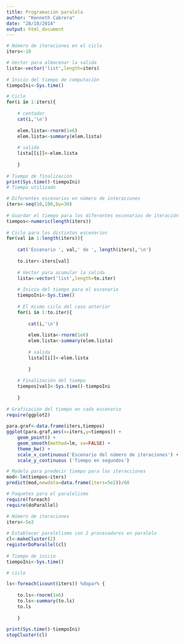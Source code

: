 ```yaml
---
title: Programación paralela
author: "Kenneth Cabrera"
date: "28/10/2014"
output: html_document
---
```


```r
# Número de iteraciones en el ciclo
iters<-10

# Vector para almacenar la salida
lista<-vector('list',length=iters)
 
# Inicio del tiempo de computación
tiempoIni<-Sys.time()

# Ciclo
for(i in 1:iters){
 
    # contador
    cat(i,'\n')
 
    elem.lista<-rnorm(1e6)
    elem.lista<-summary(elem.lista)
     
    # salida
    lista[[i]]<-elem.lista
         
    }
 
# Tiempo de finalización
print(Sys.time()-tiempoIni)
# Tiempo utilizado

```



```r
# Diferentes escenarios en número de interaciones
iters<-seq(10,100,by=30)
 
# Guardar el tiempo para los diferentes escenarios de iteración
tiempos<-numeric(length(iters))
 
# Ciclo para los distintos escenarios
for(val in 1:length(iters)){
     
    cat('Escenario ', val,' de ', length(iters),'\n')
     
    to.iter<-iters[val]
     
    # Vector para acumular la salida
    lista<-vector('list',length=to.iter)
 
    # Inicio del tiempo para el escenario
    tiempoIni<-Sys.time()
 
    # El mismo ciclo del caso anterior
    for(i in 1:to.iter){
     
        cat(i,'\n')
         
        elem.lista<-rnorm(1e6)
        elem.lista<-summary(elem.lista)
         
        # salida
        lista[[i]]<-elem.lista
         
        }
 
    # Finalización del tiempo
    tiempos[val]<-Sys.time()-tiempoIni
     
    }
 
# Graficación del tiempo en cada escenario
require(ggplot2)
 
para.graf<-data.frame(iters,tiempos)
ggplot(para.graf,aes(x=iters,y=tiempos)) + 
    geom_point() +
    geom_smooth(method=lm, se=FALSE) + 
    theme_bw() + 
    scale_x_continuous('Escenario del número de iteraciones') + 
    scale_y_continuous ('Tiempo en segundos')
```


```r
# Modelo para predecir tiempo para las iteracciones
mod<-lm(tiempos~iters)
predict(mod,newdata=data.frame(iters=5e2))/60
```



```r
# Paquetes para el paralelismo
require(foreach)
require(doParallel)

# Número de iteraciones
iters<-5e2
 
# Establecer paralelismo con 2 procesadores en paralelo
cl<-makeCluster(2)
registerDoParallel(cl)
 
# Tiempo de inicio
tiempoIni<-Sys.time()

# ciclo

ls<-foreach(icount(iters)) %dopar% {
     
    to.ls<-rnorm(1e6)
    to.ls<-summary(to.ls)
    to.ls
     
    }
 
print(Sys.time()-tiempoIni)
stopCluster(cl)
```


